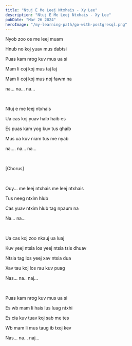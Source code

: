 ```yaml
---
title: "Ntuj E Me Leej Ntxhais - Xy Lee"
description: "Ntuj E Me Leej Ntxhais - Xy Lee"
pubDate: "Mar 26 2024"
heroImage: "/my-learning-path/go-with-postgresql.png"
---
```


Nyob zoo os me leej muam

Hnub no koj yuav mus dabtsi

Puas kam nrog kuv mus ua si

Mam li coj koj mus taj laj

Mam li coj koj mus noj fawm na

na... na... na...

<br />

Ntuj e me leej ntxhais

Ua cas koj yuav haib haib es

Es puas kam yog kuv tus qhaib

Mus ua kuv niam tus me nyab

na.... na... na...

<br />

[Chorus]

<br />

Ouy... me leej ntxhais me leej ntxhais

Tus neeg ntxim hlub

Cas yuav ntxim hlub tag npaum na

Na... na...

<br />

Ua cas koj zoo nkauj ua luaj

Kuv yeej ntsia los yeej ntsia tsis dhuav

Ntsia tag los yeej xav ntsia dua

Xav tau koj los rau kuv puag

Nas... na.. naj...

<br />

Puas kam nrog kuv mus ua si

Es wb mam li hais lus luag ntxhi

Es cia kuv tuav koj sab me tes

Wb mam li mus taug ib txoj kev

Nas... na... naj...
